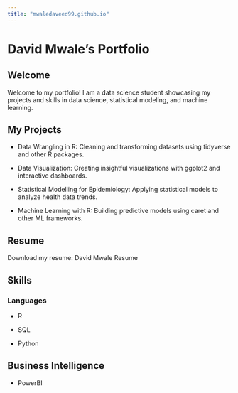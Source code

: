 ```yaml
---
title: "mwaledaveed99.github.io"
---
```



# David Mwale's Portfolio

## Welcome

Welcome to my portfolio! I am a data science student showcasing my projects and skills in data science, statistical modeling, and machine learning.

## My Projects

- Data Wrangling in R: Cleaning and transforming datasets using tidyverse and other R packages.

- Data Visualization: Creating insightful visualizations with ggplot2 and interactive dashboards.

- Statistical Modelling for Epidemiology: Applying statistical models to analyze health data trends.

- Machine Learning with R: Building predictive models using caret and other ML frameworks.


## Resume

Download my resume: David Mwale Resume

## Skills

### Languages\n
- R 

- SQL

- Python

## Business Intelligence \n
- PowerBI












